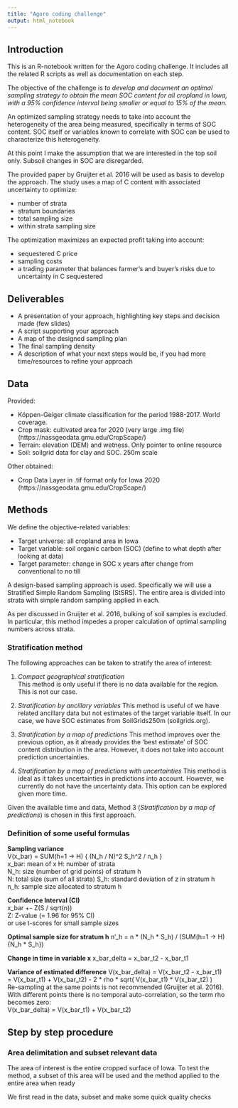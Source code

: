 ```yaml
---
title: "Agoro coding challenge"
output: html_notebook
---
```


## Introduction

This is an R-notebook written for the Agoro coding challenge. It includes all the related R scripts as well as documentation on each step.  

The objective of the challenge is _to develop and document an optimal sampling strategy to obtain the mean SOC content for all cropland in Iowa, with a 95% confidence interval being smaller or equal to 15% of the mean._

An optimized sampling strategy needs to take into account the heterogeneity of the area being measured, specifically in terms of SOC content. SOC itself or variables known to correlate with SOC can be used to characterize this heterogeneity.

At this point I make the assumption that we are interested in the top soil only. Subsoil changes in SOC are disregarded.

The provided paper by Gruijter et al. 2016 will be used as basis to develop the approach. The study uses a map of C content with associated uncertainty to optimize:

* number of strata 
* stratum boundaries
* total sampling size
* within strata sampling size

The optimization maximizes an expected profit taking into account:

* sequestered C price
* sampling costs
* a trading parameter that balances farmer's and buyer's risks due to uncertainty in C sequestered


## Deliverables

* A presentation of your approach, highlighting key steps and decision made (few slides)
* A script supporting your approach 
* A map of the designed sampling plan
* The final sampling density 
* A description of what your next steps would be, if you had more time/resources to refine your approach


## Data

Provided:  

* Köppen-Geiger climate classification for the period 1988-2017. World coverage.
* Crop mask: cultivated area for 2020 (very large .img file) (https://nassgeodata.gmu.edu/CropScape/)
* Terrain: elevation (DEM) and wetness. Only pointer to online resource
* Soil: soilgrid data for clay and SOC. 250m scale

Other obtained:  

* Crop Data Layer in .tif format only for Iowa 2020 (https://nassgeodata.gmu.edu/CropScape/)


## Methods

We define the objective-related variables:

* Target universe: all cropland area in Iowa
* Target variable: soil organic carbon (SOC) (define to what depth after looking at data)
* Target parameter: change in SOC x years after change from conventional to no till

A design-based sampling approach is used. Specifically we will use a Stratified Simple Random Sampling (StSRS). The entire area is divided into strata with simple random sampling applied in each.

As per discussed in Gruijter et al. 2016, bulking of soil samples is excluded. In particular, this method impedes a proper calculation of optimal sampling numbers across strata.


### Stratification method

The following approaches can be taken to stratify the area of interest:

1. *Compact geographical stratification*  
This method is only useful if there is no data available for the region. This is not our case.

2. *Stratification by ancillary variables*
This method is useful of we have related ancillary data but not estimates of the target variable itself. In our case, we have SOC estimates from SoilGrids250m (soilgrids.org).

3. *Stratification by a map of predictions*
This method improves over the previous option, as it already provides the 'best estimate' of SOC content distribution in the area. However, it does not take into account prediction uncertainties.

4. *Stratification by a map of predictions with uncertainties*
This method is ideal as it takes uncertainties in predictions into account. However, we currently do not have the uncertainty data. This option can be explored given more time.

Given the available time and data, Method 3 (*Stratification by a map of predictions*) is chosen in this first approach.

### Definition of some useful formulas

**Sampling variance**  
V(x_bar) = SUM(h=1 -> H) { (N_h / N)^2 S_h^2 / n_h }  
x_bar: mean of x
H: number of strata  
N_h: size (number of grid points) of stratum h  
N: total size (sum of all strata)
S_h: standard deviation of z in stratum h  
n_h: sample size allocated to stratum h  

**Confidence Interval (CI)**  
x_bar +- Z(S / sqrt(n))  
Z: Z-value (= 1.96 for 95% CI)  
or use t-scores for small sample sizes

**Optimal sample size for stratum h**
n'_h = n * (N_h * S_h) / (SUM(h=1 -> H) {N_h * S_h})

**Change in time in variable x**
x_bar_delta = x_bar_t2 - x_bar_t1

**Variance of estimated difference**
V(x_bar_delta) = V(x_bar_t2 - x_bar_t1)  
               = V(x_bar_t1) + V(x_bar_t2) - 2 * rho * sqrt( V(x_bar_t1) * V(x_bar_t2) )  
Re-sampling at the same points is not recommended (Gruijter et al. 2016). With different points there is no temporal auto-correlation, so the term rho becomes zero:  
V(x_bar_delta) = V(x_bar_t1) + V(x_bar_t2)  


## Step by step procedure

### Area delimitation and subset relevant data

The area of interest is the entire cropped surface of Iowa. To test the method, a subset of this area will be used and the method applied to the entire area when ready

We first read in the data, subset and make some quick quality checks
```r

```





